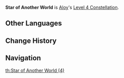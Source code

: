 {{Constellation Infobox
|title       = Star of Another World
|image       = Constellation Star of Another World.png
|description = The time has not yet come for this person's corner of the night sky to light up.
|level       = 4
|character   = Aloy
}}
'''Star of Another World''' is [[Aloy]]'s [[Level 4 Constellation]].
<!--
==Gameplay Notes==
-->

==Other Languages==
{{Transclude|Star of Another World (1)|Other Languages}}

==Change History==
{{Change History|2.1}}

==Navigation==
{{Talent Navbox|Aloy}}
[[th:Star of Another World (4)]]